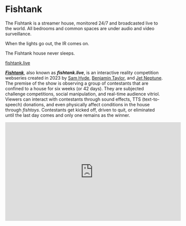 #

# Fishtank

<Info>
  The Fishtank is a streamer house, monitored 24/7 and broadcasted live to the world.
  &#x20;
  All bedrooms and common spaces are under audio and video surveillance.&#x20;

  When the lights go out, the IR comes on.&#x20;

  The Fishtank house never sleeps.

  [fishtank.live](https://fishtank.live)
</Info>

[***Fishtank***](https://fishtanklive.fandom.com/wiki/Fishtank "Fishtank"), also known as ***fishtank.live***, is an interactive reality competition webseries created in 2023 by [Sam Hyde](https://fishtanklive.fandom.com/wiki/Jason_Goldstriker "Jason Goldstriker"), [Benjamin Taylor](https://fishtanklive.fandom.com/wiki/Ben "Ben"), and [Jet Neptune](https://fishtanklive.fandom.com/wiki/Jet "Jet"). The premise of the show is observing a group of contestants that are confined to a house for six weeks (or 42 days). They are subjected challenge competitions, social manipulation, and real-time audience vitriol. Viewers can interact with contestants through sound effects, TTS (text-to-speech) donations, and even physically affect conditions in the house through *fishtoys*. Contestants get kicked off, driven to quit, or eliminated until the last day comes and only one remains as the winner.



<iframe width="560" height="315" src="https://www.youtube.com/embed/geUJ6Ikjh_0?si=FQjoNVaED_DgKb1v" title="YouTube video player" frameborder="0" allow="accelerometer; autoplay; clipboard-write; encrypted-media; gyroscope; picture-in-picture; web-share" referrerpolicy="strict-origin-when-cross-origin" allowfullscreen />